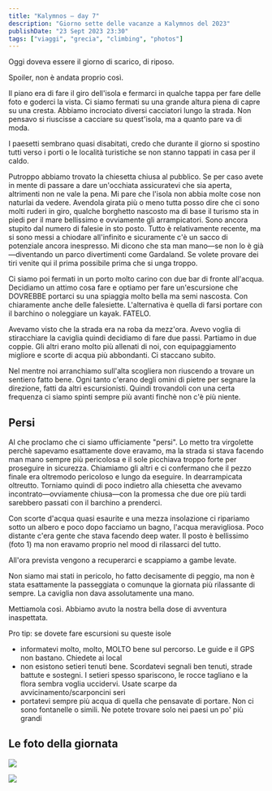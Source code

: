 ```yaml
---
title: "Kalymnos — day 7"
description: "Giorno sette delle vacanze a Kalymnos del 2023"
publishDate: "23 Sept 2023 23:30"
tags: ["viaggi", "grecia", "climbing", "photos"]
---
```


Oggi doveva essere il giorno di scarico, di riposo.

Spoiler, non è andata proprio così.

Il piano era di fare il giro dell'isola e fermarci in qualche tappa per fare delle foto e goderci la vista. Ci siamo fermati su una grande altura piena di capre su una cresta. Abbiamo incrociato diversi cacciatori lungo la strada. Non pensavo si riuscisse a cacciare su quest'isola, ma a quanto pare va di moda.

I paesetti sembrano quasi disabitati, credo che durante il giorno si spostino tutti verso i porti o le località turistiche se non stanno tappati in casa per il caldo.

Putroppo abbiamo trovato la chiesetta chiusa al pubblico. Se per caso avete in mente di passare a dare un'occhiata assicuratevi che sia aperta, altrimenti non ne vale la pena. Mi pare che l'isola non abbia molte cose non naturlai da vedere. Avendola girata più o meno tutta posso dire che ci sono molti ruderi in giro, qualche borghetto nascosto ma di base il turismo sta in piedi per il mare bellissimo e ovviamente gli arrampicatori. Sono ancora stupito dal numero di falesie in sto posto. Tutto è relativamente recente, ma si sono messi a chiodare all'infinito e sicuramente c'è un sacco di potenziale ancora inespresso. Mi dicono che sta man mano—se non lo è già—diventando un parco divertimenti come Gardaland. Se volete provare dei tiri venite qui il prima possibile prima che si unga troppo.

Ci siamo poi fermati in un porto molto carino con due bar di fronte all'acqua. Decidiamo un attimo cosa fare e optiamo per fare un'escursione che DOVREBBE portarci su una spiaggia molto bella ma semi nascosta. Con chiaramente anche delle falesiette. L'alternativa è quella di farsi portare con il barchino o noleggiare un kayak. FATELO.

Avevamo visto che la strada era na roba da mezz'ora. Avevo voglia di stiracchiare la caviglia quindi decidiamo di fare due passi.
Partiamo in due coppie. Gli altri erano molto più allenati di noi, con equipaggiamento migliore e scorte di acqua più abbondanti. Ci staccano subito. 

Nel mentre noi arranchiamo sull'alta scogliera non riuscendo a trovare un sentiero fatto bene. Ogni tanto c'erano degli omini di pietre per segnare la direzione, fatti da altri escursionisti. Quindi trovandoli con una certa frequenza ci siamo spinti sempre più avanti finchè non c'è più niente.

## Persi

Al che proclamo che ci siamo ufficiamente "persi". Lo metto tra virgolette perchè sapevamo esattamente dove eravamo, ma la strada si stava facendo man mano sempre più pericolosa e il sole picchiava troppo forte per proseguire in sicurezza. Chiamiamo gli altri e ci confermano che il pezzo finale era oltremodo pericoloso e lungo da eseguire. In dearrampicata oltreutto. Torniamo quindi di poco indietro alla chiesetta che avevamo incontrato—ovviamente chiusa—con la promessa che due ore più tardi sarebbero passati con il barchino a prenderci.

Con scorte d'acqua quasi esaurite e una mezza insolazione ci ripariamo sotto un albero e poco dopo facciamo un bagno, l'acqua meravigliosa. Poco distante c'era gente che stava facendo deep water. Il posto è bellissimo (foto 1) ma non eravamo proprio nel mood di rilassarci del tutto. 

All'ora prevista vengono a recuperarci e scappiamo a gambe levate.

Non siamo mai stati in pericolo, ho fatto decisamente di peggio, ma non è stata esattamente la passeggiata o comunque la giornata più rilassante di sempre. La caviglia non dava assolutamente una mano.

Mettiamola così. Abbiamo avuto la nostra bella dose di avventura inaspettata.

Pro tip: se dovete fare escursioni su queste isole
- informatevi molto, molto, MOLTO bene sul percorso. Le guide e il GPS non bastano. Chiedete ai local
- non esistono setieri tenuti bene. Scordatevi segnali ben tenuti, strade battute e sostegni. I setieri spesso spariscono, le rocce tagliano e la flora sembra voglia uccidervi. Usate scarpe da avvicinamento/scarponcini seri
- portatevi sempre più acqua di quella che pensavate di portare. Non ci sono fontanelle o simili. Ne potete trovare solo nei paesi un po' più grandi


## Le foto della giornata

![](./1.jpeg)

![](./2.jpeg)